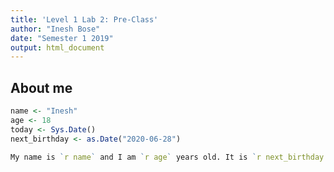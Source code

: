 ```yaml
---
title: 'Level 1 Lab 2: Pre-Class'
author: "Inesh Bose"
date: "Semester 1 2019"
output: html_document
---
```


## About me
```r
name <- "Inesh" 
age <- 18
today <- Sys.Date()
next_birthday <- as.Date("2020-06-28")
```

```r
My name is `r name` and I am `r age` years old. It is `r next_birthday - today` days until my birthday.
```